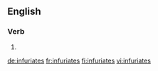 ==English==

===Verb===
{{head|en}}

# {{en-third-person singular of|infuriate}}

[[de:infuriates]]
[[fr:infuriates]]
[[fi:infuriates]]
[[vi:infuriates]]
